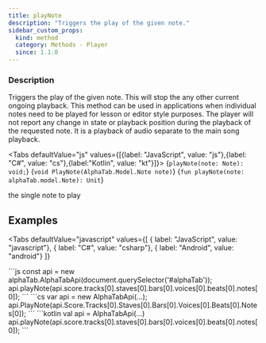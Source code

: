 ```yaml
---
title: playNote
description: "Triggers the play of the given note."
sidebar_custom_props:
  kind: method
  category: Methods - Player
  since: 1.1.0
---
```



<SinceBadge since="1.1.0" />

### Description
Triggers the play of the given note. This will stop the any other current ongoing playback.
This method can be used in applications when individual notes need to be played for lesson or editor style purposes.
The player will not report any change in state or playback position during the playback of the requested note.
It is a playback of audio separate to the main song playback.

<Tabs defaultValue="js" values={[{label: "JavaScript", value: "js"},{label: "C#", value: "cs"},{label:"Kotlin", value: "kt"}]}>
<TabItem value="js">
<CodeBlock language="ts">{`playNote(note: Note): void;`}</CodeBlock>
</TabItem>
<TabItem value="cs">
<CodeBlock language="csharp">{`void PlayNote(AlphaTab.Model.Note note)`}</CodeBlock>
</TabItem>
<TabItem value="kt">
<CodeBlock language="kotlin">{`fun playNote(note: alphaTab.model.Note): Unit`}</CodeBlock>
</TabItem>
</Tabs>


<ParameterTable>
    <ParameterRow platform="all" name="note">
        the single note to play
    </ParameterRow>
</ParameterTable>


## Examples

<Tabs
    defaultValue="javascript"
    values={[
      { label: "JavaScript", value: "javascript"},
      { label: "C#", value: "csharp"},
      { label: "Android", value: "android"}
    ]}
>
<TabItem value="javascript">
```js
const api = new alphaTab.AlphaTabApi(document.querySelector('#alphaTab'));
api.playNote(api.score.tracks[0].staves[0].bars[0].voices[0].beats[0].notes[0]);
```
</TabItem>
<TabItem value="csharp">
```cs
var api = new AlphaTabApi<MyControl>(...);
api.PlayNote(api.Score.Tracks[0].Staves[0].Bars[0].Voices[0].Beats[0].Notes[0]);
```
</TabItem>
<TabItem value="android">
```kotlin
val api = AlphaTabApi<MyControl>(...)
api.playNote(api.score.tracks[0].staves[0].bars[0].voices[0].beats[0].notes[0]);
```
</TabItem>
</Tabs>

